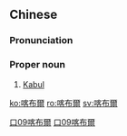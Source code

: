 ==Chinese==
{{zh-forms|s=喀布尔|gloss=-}}

===Pronunciation===
{{zh-pron
|m=Kābù'ěr
|c=haak3 bou3 ji5
|mn=qz:Khiak-pò͘-ní/xm:Khek-pò͘-ní/zz:Khiak-pò͘-jíⁿ
|cat=pn
}}

===Proper noun===
{{zh-proper noun}}

# [[Kabul]]

[[Category:zh:Cities|口09喀布爾]]
[[Category:zh:Capital cities|口09喀布爾]]

[[ko:喀布爾]]
[[ro:喀布爾]]
[[sv:喀布爾]]